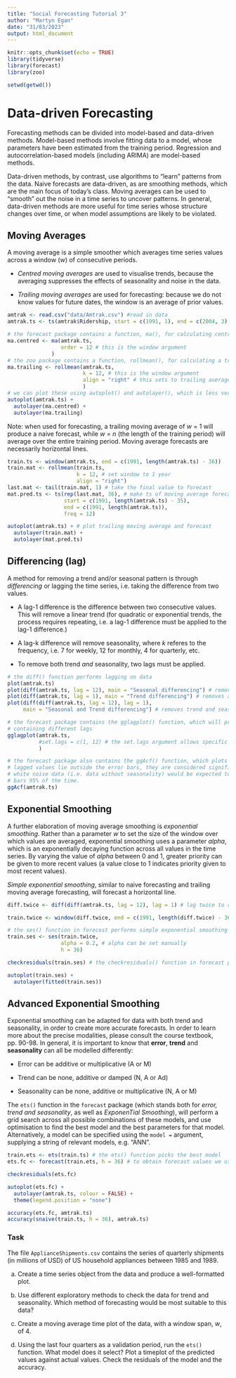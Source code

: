 ```yaml
---
title: "Social Forecasting Tutorial 3"
author: "Martyn Egan"
date: "31/03/2023"
output: html_document
---
```


```r
knitr::opts_chunk$set(echo = TRUE)
library(tidyverse)
library(forecast)
library(zoo)

setwd(getwd())
```

# Data-driven Forecasting 

Forecasting methods can be divided into model-based and data-driven methods. Model-based methods involve fitting data to a model, whose parameters have been estimated from the training period. Regression and autocorrelation-based models (including ARIMA) are model-based methods.

Data-driven methods, by contrast, use algorithms to "learn" patterns from the data. Naive forecasts are data-driven, as are smoothing methods, which are the main focus of today's class. Moving averages can be used to "smooth" out the noise in a time series to uncover patterns. In general, data-driven methods are more useful for time series whose structure changes over time, or when model assumptions are likely to be violated.

## Moving Averages

A moving average is a simple smoother which averages time series values across a window (*w*) of consecutive periods. 

- *Centred moving averages* are used to visualise trends, because the averaging suppresses the effects of seasonality and noise in the data. 

- *Trailing moving averages* are used for forecasting: because we do not know values for future dates, the window is an average of prior values.

```r
amtrak <- read.csv("data/Amtrak.csv") #read in data
amtrak.ts <- ts(amtrak$Ridership, start = c(1991, 1), end = c(2004, 3), frequency = 12)

# the forecast package contains a function, ma(), for calculating centred moving averages
ma.centred <- ma(amtrak.ts, 
                 order = 12 # this is the window argument
              )
# the zoo package contains a function, rollmean(), for calculating a trailing moving average
ma.trailing <- rollmean(amtrak.ts,
                        k = 12, # this is the window argument
                        align = "right" # this sets to trailing average
                        )
# we can plot these using autoplot() and autolayer(), which is less verbose than base plot
autoplot(amtrak.ts) +
  autolayer(ma.centred) +
  autolayer(ma.trailing)
```

Note: when used for forecasting, a trailing moving average of *w* = 1 will produce a naive forecast, while *w* = *n* (the length of the training period) will average over the entire training period. Moving average forecasts are necessarily horizontal lines.

```r
train.ts <- window(amtrak.ts, end = c(1991, length(amtrak.ts) - 36))
train.mat <- rollmean(train.ts, 
                      k = 12, # set window to 1 year
                      align = "right")
last.mat <- tail(train.mat, 1) # take the final value to forecast
mat.pred.ts <- ts(rep(last.mat, 36), # make ts of moving average forecast
                  start = c(1991, length(amtrak.ts) - 35), 
                  end = c(1991, length(amtrak.ts)), 
                  freq = 12) 

autoplot(amtrak.ts) + # plot trailing moving average and forecast
  autolayer(train.mat) + 
  autolayer(mat.pred.ts)
```

## Differencing (lag)

A method for removing a trend and/or seasonal pattern is through *differencing* or lagging the time series, i.e. taking the difference from two values. 

- A lag-1 difference is the difference between two consecutive values. This will remove a linear trend (for quadratic or exponential trends, the process requires repeating, i.e. a lag-1 difference must be applied to the lag-1 difference.)

- A lag-k difference will remove seasonality, where *k* referes to the frequency, i.e. 7 for weekly, 12 for monthly, 4 for quarterly, etc.

- To remove both trend *and* seasonality, two lags must be applied.

```r
# the diff() function performs lagging on data
plot(amtrak.ts)
plot(diff(amtrak.ts, lag = 12), main = "Seasonal differencing") # removes seasonality
plot(diff(amtrak.ts, lag = 1), main = "Trend differencing") # removes a linear trend
plot(diff(diff(amtrak.ts, lag = 12), lag = 1), 
     main = "Seasonal and Trend differencing") # removes trend and seasonality

# the forecast package contains the gglagplot() function, which will provide a faceted plot
# containing different lags
gglagplot(amtrak.ts, 
          #set.lags = c(1, 12) # the set.lags argument allows specific lags to be supplied
          )

# the forecast package also contains the ggAcf() function, which plots autocorrelation. When
# lagged values lie outside the error bars, they are considered significant. In general, 
# white noise data (i.e. data without seasonality) would be expected to lie within the error
# bars 95% of the time.
ggAcf(amtrak.ts)
```

## Exponential Smoothing

A further elaboration of moving average smoothing is *exponential smoothing*. Rather than a parameter *w* to set the size of the window over which values are averaged, exponential smoothing uses a parameter *alpha*, which is an exponentially decaying function across all values in the time series. By varying the value of *alpha* between 0 and 1, greater priority can be given to more recent values (a value close to 1 indicates priority given to most recent values). 

*Simple exponential smoothing*, similar to naive forecasting and trailing moving average forecasting, will forecast a horizontal line.

```r
diff.twice <- diff(diff(amtrak.ts, lag = 12), lag = 1) # lag twice to remove trend and seasonality

train.twice <- window(diff.twice, end = c(1991, length(diff.twice) - 36))

# the ses() function in forecast performs simple exponential smoothing
train.ses <- ses(train.twice, 
                 alpha = 0.2, # alpha can be set manually
                 h = 36) 

checkresiduals(train.ses) # the checkresiduals() function in forecast provides useful plots of residuals, as well as the Ljung-Box test statistic.

autoplot(train.ses) +
  autolayer(fitted(train.ses))
```

## Advanced Exponential Smoothing

Exponential smoothing can be adapted for data with both trend and seasonality, in order to create more accurate forecasts. In order to learn more about the precise modalities, please consult the course textbook, pp. 90-98. In general, it is important to know that **error**, **trend** and **seasonality** can all be modelled differently:

- Error can be additive or multiplicative (A or M)

- Trend can be none, additive or damped (N, A or Ad)

- Seasonality can be none, additive or multiplicative (N, A or M)

The `ets()` function in the `forecast` package (which stands both for *error, trend and seasonality*, as well as *ExponenTial Smoothing*), will perform a grid search across all possible combinations of these models, and use optimisation to find the best model and the best parameters for that model. Alternatively, a model can be specified using the `model = ` argument, supplying a string of relevant models, e.g. "ANN".

```r
train.ets <- ets(train.ts) # the ets() function picks the best model
ets.fc <- forecast(train.ets, h = 36) # to obtain forecast values we use the forecast() function

checkresiduals(ets.fc)

autoplot(ets.fc) + 
  autolayer(amtrak.ts, colour = FALSE) +
  theme(legend.position = "none")

accuracy(ets.fc, amtrak.ts)
accuracy(snaive(train.ts, h = 36), amtrak.ts)
```

### Task

The file `ApplianceShipments.csv` contains the series of quarterly shipments (in millions of USD) of US household appliances between 1985 and 1989.

a) Create a time series object from the data and produce a well-formatted plot.

b) Use different exploratory methods to check the data for trend and seasonality. Which method of forecasting would be most suitable to this data?

c) Create a moving average time plot of the data, with a window span, *w*, of 4.

d) Using the last four quarters as a validation period, run the `ets()` function. What model does it select? Plot a timeplot of the predicted values against actual values. Check the residuals of the model and the accuracy.